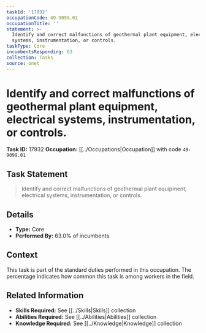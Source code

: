 ```yaml
---
taskId: '17932'
occupationCode: 49-9099.01
occupationTitle: ''
statement: >-
  Identify and correct malfunctions of geothermal plant equipment, electrical
  systems, instrumentation, or controls.
taskType: Core
incumbentsResponding: 63
collection: Tasks
source: onet
---
```

# Identify and correct malfunctions of geothermal plant equipment, electrical systems, instrumentation, or controls.

**Task ID:** 17932
**Occupation:** [[../Occupations|Occupation]] with code `49-9099.01`

## Task Statement

> Identify and correct malfunctions of geothermal plant equipment, electrical systems, instrumentation, or controls.

## Details

- **Type:** Core
- **Performed By:** 63.0% of incumbents

## Context

This task is part of the standard duties performed in this occupation. The percentage indicates how common this task is among workers in the field.

## Related Information

- **Skills Required:** See [[../Skills|Skills]] collection
- **Abilities Required:** See [[../Abilities|Abilities]] collection
- **Knowledge Required:** See [[../Knowledge|Knowledge]] collection
